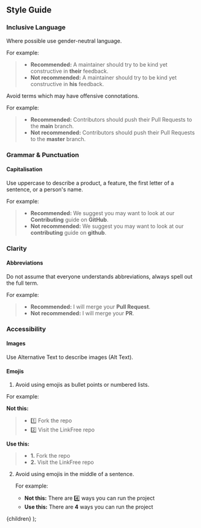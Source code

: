 
## Style Guide

### Inclusive Language

Where possible use gender-neutral language.

For example:

> - **Recommended:** A maintainer should try to be kind yet constructive in **their** feedback.
> - **Not recommended:** A maintainer should try to be kind yet constructive in **his** feedback.

Avoid terms which may have offensive connotations.

For example:

> - **Recommended:** Contributors should push their Pull Requests to the **main** branch.
> - **Not recommended:** Contributors should push their Pull Requests to the **master** branch.

### Grammar & Punctuation

#### Capitalisation

Use uppercase to describe a product, a feature, the first letter of a sentence, or a person's name.

For example:

> - **Recommended:** We suggest you may want to look at our **Contributing** guide on **GitHub**.
> - **Not recommended:** We suggest you may want to look at our **contributing** guide on **github**.

### Clarity

#### Abbreviations

Do not assume that everyone understands abbreviations, always spell out the full term.

For example:

> - **Recommended:** I will merge your **Pull Request**.
> - **Not recommended:** I will merge your **PR**.

### Accessibility

#### Images

Use Alternative Text to describe images (Alt Text).

#### Emojis

1. Avoid using emojis as bullet points or numbered lists.

For example:

**Not this:**

> - 1️⃣ Fork the repo
> - 2️⃣ Visit the LinkFree repo

**Use this:**

> - **1.** Fork the repo
> - **2️.** Visit the LinkFree repo

2. Avoid using emojis in the middle of a sentence.

   For example:

   - **Not this:** There are 4️⃣ ways you can run the project
   - **Use this:** There are **4** ways you can run the project

  <DocsLayout title="LinkFree Style Guide" section="Contributing" name="Docs Style Guide">{children}</DocsLayout>
);
